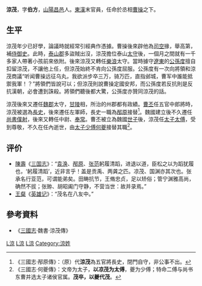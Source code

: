 '''涼茂'''{{BD|？||？|catIdx=L涼}}，字'''伯方'''，[[山陽|山陽]][[昌邑|昌邑]]人。[[東漢|東漢]]末官員，任命於丞相[[曹操|曹操]]之下。

==生平==
涼茂年少已好學，論議時就經常引經典作憑據。曹操後來辟他為[[司空|司空]]掾，舉高第，補[[侍御史|侍御史]]。此時，[[泰山郡|泰山郡]]多盜賊出沒，涼茂擔位泰山[[太守|太守]]後，一個月之間就有一千多家人帶著小孩前來依附。後來涼茂又轉任[[樂浪|樂浪]]太守。當時據守[[遼東|遼東]]的[[公孫度|公孫度]]擅自扣留涼茂，不讓他上任，但涼茂始終不肯向公孫度屈服。公孫度有一次向將領和涼茂商議“听闻曹操远征乌丸，我欲派步卒三万，骑万匹，直指邺城，曹军中誰能抵禦我軍！？”將領們皆說可以；但涼茂則說曹操定國安邦，而公孫度若反抗則是反抗漢朝，必會遭到誅殺。將領們聽後都大驚，公孫度亦贊同涼茂的話。

涼茂後來又遷任[[魏郡|魏郡]]太守，[[甘陵|甘陵]]相，所治的州郡都有政績。[[曹丕|曹丕]]任五官中郎將時，涼茂被選為[[長史|長史]]，後來遷任左軍師，長史一職為[[邴原|邴原]]接替<ref>《三國志·邴原傳》：（原）代'''涼茂'''為五官將長史，閉門自守，非公事不出。</ref>。魏國建立後不久遷任[[尚書僕射|尚書僕射]]，後來又轉任中尉、[[奉常|奉常]]。曹丕被立為魏國[[世子|世子]]後，涼茂任[[太子太傅|太子太傅]]，受到尊敬，不久在任內逝世，由[[太子少傅|太子少傅]][[何夔|何夔]]接替其職<ref>《三國志·何夔傳》：文帝为太子，'''以凉茂为太傅'''，夔为少傅；特命二傅与尚书东曹并选太子诸侯官属。'''茂卒，以夔代茂'''。</ref>。

==评价==
*[[陳壽|陳壽]]《[[三国志|三国志]]》：“[[袁涣|袁涣]]、[[邴原|邴原]]、[[张范|张范]]躬履清蹈，进退以道，臣松之以为蹈犹履也，‘躬履清蹈’，近非言乎！盖是贡禹、两龚之匹。凉茂、国渊亦其次也。张承名行亚范，可谓能弟矣。田畴抗节，王脩忠贞，足以矫俗；管宁渊雅高尚，确然不拔；张臶、胡昭阖门守静，不营当世：故并录焉。”
*[[王粲|王粲]]《[[英雄记|英雄记]]》：“茂名在八友中。”

== 參考資料 ==
*《[[三國志|三國志]]·魏書·涼茂傳》

{{三国志}}
[[Category:東漢政治人物|L涼]]
[[Category:三國政治人物|L涼]]
[[Category:昌邑市人|L涼]]
[[Category:涼姓|Category:涼姓]]